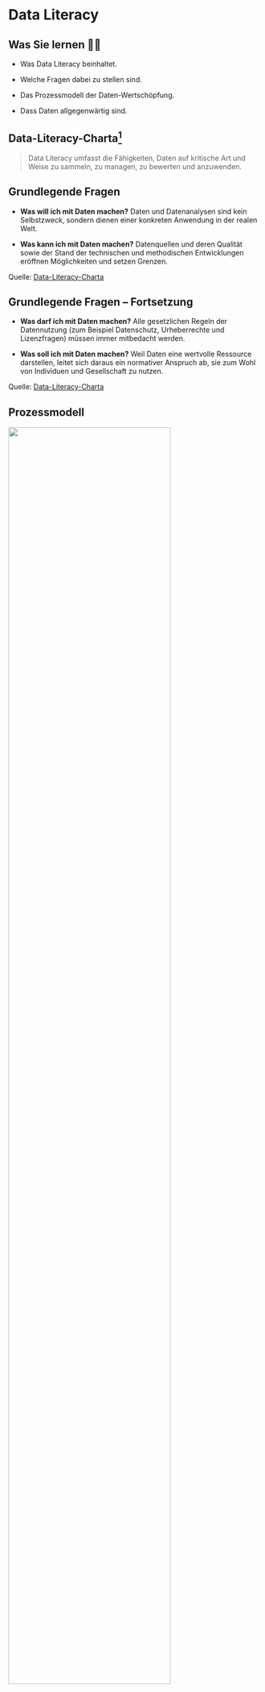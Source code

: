 # Data Literacy

## Was Sie lernen &#x1F469;&#x200D;&#x1F3EB; 

- Was Data Literacy beinhaltet.

- Welche Fragen dabei zu stellen sind.

- Das Prozessmodell der Daten-Wertschöpfung.

- Dass Daten allgegenwärtig sind.


## Data-Literacy-Charta^[[Data-Literacy-Charta](https://www.stifterverband.org/charta-data-literacy)] 

> Data Literacy umfasst die Fähigkeiten, Daten auf kritische Art und Weise zu sammeln, zu managen, zu bewerten und anzuwenden. 


## Grundlegende Fragen

- **Was will ich mit Daten machen?** Daten und Datenanalysen sind kein Selbstzweck, sondern dienen einer konkreten Anwendung in der realen Welt.

- **Was kann ich mit Daten machen?** Datenquellen und deren Qualität sowie der Stand der technischen und methodischen Entwicklungen eröffnen Möglichkeiten und setzen Grenzen.

::: aside 
Quelle: [Data-Literacy-Charta](https://www.stifterverband.org/charta-data-literacy)
:::

## Grundlegende Fragen -- Fortsetzung

- **Was darf ich mit Daten machen?** Alle gesetzlichen Regeln der Datennutzung (zum Beispiel Datenschutz, Urheberrechte und Lizenzfragen) müssen immer mitbedacht werden.

- **Was soll ich mit Daten machen?** Weil Daten eine wertvolle Ressource darstellen, leitet sich daraus ein normativer Anspruch ab, sie zum Wohl von Individuen und Gesellschaft zu nutzen.

::: aside 
Quelle: [Data-Literacy-Charta](https://www.stifterverband.org/charta-data-literacy)
:::


## Prozessmodell

![](img/DL-Framework.png){width=80% fig-align="center"}

::: aside
Quelle: Abbildung 6 aus [HFD 47/19 - Future Skills: Ein Framework für Data Literacy](https://hochschulforumdigitalisierung.de/sites/default/files/dateien/HFD_AP_Nr_47_DALI_Kompetenzrahmen_WEB.pdf)
:::

##  Praxistransferaufgabe :muscle:

Auf welches Kompetenzfeld aus dem Prozessmodell der Daten-Wertschöpfung bezieht sich die Praxistransferaufgabe der Klausur?

- [**A**]{.green}: Datenkultur etablieren.

- [**B**]{.green}: Daten bereitstellen.

- [**C**]{.green}:  Daten auswerten.

- [**D**]{.green}: Ergebnisse interpretieren.

- [**E**]{.green}: Daten interpretieren.

- [**F**]{.green}: Handeln ableiten.

##  Datenkompetent :muscle:

Stimmt die Aussage: *Um datenkompetent zu sein, reicht es aus gut rechnen zu können*?

- [**Ja**]{.green}

- [**Nein**]{.green}

##  Datenkompetent :muscle:

Stimmt die Aussage: *Um datenkompetent zu sein, muss mensch nicht rechnen können*?

- [**Ja**]{.green}

- [**Nein**]{.green}

## Eine wackelige Brücke

Von *A1: Daten-Anwendung identifizieren* zu *F3: Wirkung evaluieren*:

::: center
<iframe src="https://giphy.com/embed/zQxOLmztiIWOs" width="432" height="315" frameBorder="0" class="giphy-embed" allowFullScreen></iframe>
:::

::: aside
Quelle: [GIPHY](https://giphy.com/gifs/animal-monkey-gibbon-zQxOLmztiIWOs)
:::

## Daten und Information

Gemäß [ISO/IEC 2382:2015](https://www.iso.org/standard/63598.html)

- sind **Daten** eine reinterpretierbare Darstellung von Informationen in einer formalisierten Weise, die für die Kommunikation, Interpretation oder Verarbeitung geeignet ist.

- ist **Information** Wissen über Objekte wie Fakten, Ereignisse, Dinge, Prozesse oder Ideen, einschließlich Konzepte, die in einem bestimmten Kontext eine bestimmte Bedeutung haben.

## Formen von Daten

Daten kommen in vielen Formen. U. a. als

- Tabellen mit Zahlen und/oder Zeichenketten.

- Texte

- Bilder

::: callout-important
## Wichtig
Daten sind nicht nur Zahlen, sondern Zahlen mit einem Kontext!^[[Cobb und Moore (1997)](https://doi.org/10.1080/00029890.1997.11990723)]
:::

##  Ihre Daten :muscle: :ear:

Welche Daten stellen Sie gerade in diesem Moment bereit?


##  Röntgenbilder :muscle:

Sind Röntgenbilder Daten?

- [**Ja**]{.green}

- [**Nein**]{.green}

##  Modulziel &#x1F393; :muscle: :pencil:

Benennen Sie Gründe, warum eine Erfassung und statistische Auswertung von Daten für den Betrieb einer Praxis notwendig sind.

::: aside
Vergleiche Fragen:

- Was will ich mit Daten machen? 

- Was soll ich mit Daten machen?
:::

## Haben Sie gelernt? :eyes:

- Was Data Literacy beinhaltet.

- Welche Fragen dabei zu stellen sind.

- Das Prozessmodell der Daten-Wertschöpfung.

- Dass Daten allgegenwärtig sind.
